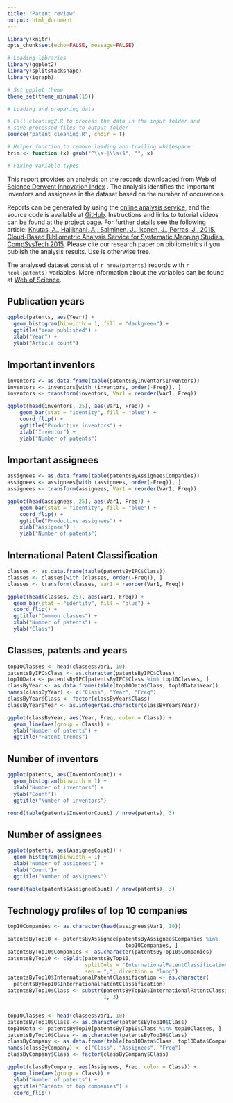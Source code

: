 ```yaml
---
title: "Patent review"
output: html_document
---
```


```r
library(knitr)
opts_chunk$set(echo=FALSE, message=FALSE)
```


```r
# Loading libraries
library(ggplot2)
library(splitstackshape)
library(igraph)

# Set ggplot theme
theme_set(theme_minimal(15))
```


```r
# Loading and preparing data

# Call cleaning2.R to process the data in the input folder and 
# save processed files to output folder
source("patent_cleaning.R", chdir = T)

# Helper function to remove leading and trailing whitespace
trim <- function (x) gsub("^\\s+|\\s+$", "", x)

# Fixing variable types

```
This report provides an analysis on the records downloaded from [Web of Science Derwent Innovation Index](http://webofscience.com) . The analysis identifies the important inventors and assignees in the dataset based on the number of occurences.

Reports can be generated by using the [online analysis service](http://hammer.nailsproject.net/), and the source code is available at [GitHub](https://github.com/aknutas/nails). Instructions and links to tutorial videos can be found at the [project page](https://aknutas.github.io/nails/). For further details see the following article: [Knutas, A., Hajikhani, A., Salminen, J., Ikonen, J., Porras, J., 2015. Cloud-Based Bibliometric Analysis Service for Systematic Mapping Studies. CompSysTech 2015](http://www.codecamp.fi/lib/exe/fetch.php/wiki/nails-compsystech2015-preprint.pdf). Please cite our research paper on bibliometrics if you publish the analysis results. Use is otherwise free. 

The analysed dataset consist of `r nrow(patents)` records with `r ncol(patents)` variables. More information about the variables can be found at [Web of Science](https://images.webofknowledge.com/WOKRS56B5/help/WOK/hs_dii_fieldtags_patents.html). 

## Publication years 
```r
ggplot(patents, aes(Year)) +
  geom_histogram(binwidth = 1, fill = "darkgreen") +
  ggtitle("Year published") + 
  xlab("Year") + 
  ylab("Article count")


```

## Important inventors
```r
inventors <- as.data.frame(table(patentsByInventor$Inventors))
inventors <- inventors[with (inventors, order(-Freq)), ]
inventors <- transform(inventors, Var1 = reorder(Var1, Freq))

ggplot(head(inventors, 25), aes(Var1, Freq)) +
    geom_bar(stat = "identity", fill = "blue") + 
    coord_flip() +
    ggtitle("Productive inventors") + 
    xlab("Inventor") + 
    ylab("Number of patents")
```

## Important assignees
```r
assignees <- as.data.frame(table(patentsByAssignee$Companies))
assignees <- assignees[with (assignees, order(-Freq)), ]
assignees <- transform(assignees, Var1 = reorder(Var1, Freq))

ggplot(head(assignees, 25), aes(Var1, Freq)) +
    geom_bar(stat = "identity", fill = "blue") + 
    coord_flip() +
    ggtitle("Productive assignees") + 
    xlab("Assignee") + 
    ylab("Number of patents") 
```


## International Patent Classification
```r
classes <- as.data.frame(table(patentsByIPC$Class))
classes <- classes[with (classes, order(-Freq)), ]
classes <- transform(classes, Var1 = reorder(Var1, Freq))

ggplot(head(classes, 25), aes(Var1, Freq)) +
  geom_bar(stat = "identity", fill = "blue") + 
  coord_flip() +
  ggtitle("Common classes") + 
  xlab("Number of patents") + 
  ylab("Class") 
```

## Classes, patents and years
```r
top10Classes <- head(classes$Var1, 10)
patentsByIPC$Class <- as.character(patentsByIPC$Class)
top10Data <- patentsByIPC[patentsByIPC$Class %in% top10Classes, ]
classByYear <- as.data.frame(table(top10Data$Class, top10Data$Year))
names(classByYear) <- c("Class", "Year", "Freq")
classByYear$Class <- factor(classByYear$Class)
classByYear$Year <- as.integer(as.character(classByYear$Year))

ggplot(classByYear, aes(Year, Freq, color = Class)) + 
  geom_line(aes(group = Class)) + 
  ylab("Number of patents") +
  ggtitle("Patent trends")
```

## Number of inventors
```r
ggplot(patents, aes(InventorCount)) + 
  geom_histogram(binwidth = 1) +
  xlab("Number of inventors") +
  ylab("Count")+
  ggtitle("Number of inventors")

round(table(patents$InventorCount) / nrow(patents), 3)
```

## Number of assignees
```r
ggplot(patents, aes(AssigneeCount)) + 
  geom_histogram(binwidth = 1) +
  xlab("Number of assignees") +
  ylab("Count")+
  ggtitle("Number of assignees")

round(table(patents$AssigneeCount) / nrow(patents), 3)
```

## Technology profiles of top 10 companies
```r
top10Companies <- as.character(head(assignees$Var1, 10))

patentsByTop10 <- patentsByAssignee[patentsByAssignee$Companies %in% 
                                      top10Companies, ]
patentsByTop10$Companies <- as.character(patentsByTop10$Companies)
patentsByTop10 <- cSplit(patentsByTop10, 
                         splitCols = "InternationalPatentClassification", 
                         sep = ";", direction = "long")
patentsByTop10$InternationalPatentClassification <- as.character(
  patentsByTop10$InternationalPatentClassification)
patentsByTop10$Class <- substr(patentsByTop10$InternationalPatentClassification, 
                               1, 3)


top10Classes <- head(classes$Var1, 10)
patentsByTop10$Class <- as.character(patentsByTop10$Class)
top10Data <- patentsByTop10[patentsByTop10$Class %in% top10Classes, ]
patentsByTop10$Class <- as.character(patentsByTop10$Class)
classByCompany <- as.data.frame(table(top10Data$Class, top10Data$Companies))
names(classByCompany) <- c("Class", "Assignees", "Freq")
classByCompany$Class <- factor(classByCompany$Class)

ggplot(classByCompany, aes(Assignees, Freq, color = Class)) + 
  geom_line(aes(group = Class)) + 
  ylab("Number of patents") +
  ggtitle("Patents of top companies") +
  coord_flip()
```

